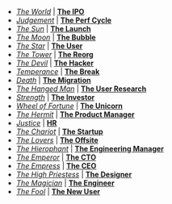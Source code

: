 - _[The World](https://www.biddytarot.com/tarot-card-meanings/major-arcana/world/)_ | **[The IPO](/tech/a-tw)**
- _[Judgement](https://www.biddytarot.com/tarot-card-meanings/major-arcana/judgement/)_ | **[The Perf Cycle](/tech/a-jg)**
- _[The Sun](https://www.biddytarot.com/tarot-card-meanings/major-arcana/sun/)_ | **[The Launch](/tech/a-sn)**
- _[The Moon](https://www.biddytarot.com/tarot-card-meanings/major-arcana/moon/)_ | **[The Bubble](/tech/a-mn)**
- _[The Star](https://www.biddytarot.com/tarot-card-meanings/major-arcana/star/")_ | **[The User](/tech/a-sr)**
- _[The Tower](https://www.biddytarot.com/tarot-card-meanings/major-arcana/tower/)_ | **[The Reorg](/tech/a-tt)**
- _[The Devil](https://www.biddytarot.com/tarot-card-meanings/major-arcana/devil/)_ | **[The Hacker](/tech/a-td)**
- _[Temperance](https://www.biddytarot.com/tarot-card-meanings/major-arcana/temperance/)_ | **[The Break](/tech/a-t)**
- _[Death](https://www.biddytarot.com/tarot-card-meanings/major-arcana/death/)_ | **[The Migration](/tech/a-d)**
- _[The Hanged Man](https://www.biddytarot.com/tarot-card-meanings/major-arcana/hanged-man/)_ | **[The User Research](/tech/a-hm)**
- _[Strength](https://www.biddytarot.com/tarot-card-meanings/major-arcana/strength/)_ | **[The Investor](/tech/a-s)**
- _[Wheel of Fortune](https://www.biddytarot.com/tarot-card-meanings/major-arcana/wheel-of-fortune/)_ | **[The Unicorn](/tech/a-wf)**
- _[The Hermit](https://www.biddytarot.com/tarot-card-meanings/major-arcana/hermit)_ | **[The Product Manager](/tech/a-h)**
- _[Justice](https://www.biddytarot.com/tarot-card-meanings/major-arcana/justice)_ | **[HR](/tech/a-j)**
- _[The Chariot](https://www.biddytarot.com/tarot-card-meanings/major-arcana/chariot/)_ | **[The Startup](/tech/a-c)**
- _[The Lovers](https://www.biddytarot.com/tarot-card-meanings/major-arcana/lovers/)_ | **[The Offsite](/tech/a-l)**
- _[The Hierophant](https://www.biddytarot.com/tarot-card-meanings/major-arcana/hierophant)_ | **[The Engineering Manager](/tech/a-pt)**
- _[The Emperor](https://www.biddytarot.com/tarot-card-meanings/major-arcana/emperor)_ | **[The CTO](/tech/a-er)**
- _[The Empress](https://www.biddytarot.com/tarot-card-meanings/major-arcana/empress)_ | **[The CEO](/tech/a-es)**
- _[The High Priestess](https://www.biddytarot.com/tarot-card-meanings/major-arcana/high-priestess/)_ | **[The Designer](/tech/a-ps)**
- _[The Magician](https://www.biddytarot.com/tarot-card-meanings/major-arcana/magician)_ | **[The Engineer](/tech/a-m)**
- _[The Fool](https://www.biddytarot.com/tarot-card-meanings/major-arcana/fool/)_ | **[The New User](/tech/a-f)**
